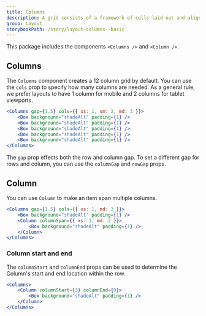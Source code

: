 ```yaml
---
title: Columns
description: A grid consists of a framework of cells laid out and aligned vertically and horizontally. It helps users read and visually navigate website content more easily, using a responsive, scrollable column structure.
group: Layout
storybookPath: /story/layout-columns--basic
---
```


This package includes the components `<Columns />` and `<Column />`.

## Columns

The `Columns` component creates a 12 column grid by default. You can use the `cols` prop to specify how many columns are needed. As a general rule, we prefer layouts to have 1 column for mobile and 2 columns for tablet viewports.

```jsx live
<Columns gap={1.5} cols={{ xs: 1, sm: 2, md: 3 }}>
	<Box background="shadeAlt" padding={1} />
	<Box background="shadeAlt" padding={1} />
	<Box background="shadeAlt" padding={1} />
	<Box background="shadeAlt" padding={1} />
	<Box background="shadeAlt" padding={1} />
</Columns>
```

The `gap` prop effects both the row and column gap. To set a different gap for rows and column, you can use the `columnGap` and `rowGap` props.

## Column

You can use `Column` to make an item span multiple columns.

```jsx live
<Columns gap={1.5} cols={{ xs: 1, md: 3 }}>
	<Box background="shadeAlt" padding={1} />
	<Column columnSpan={{ xs: 1, md: 2 }}>
		<Box background="shadeAlt" padding={1} />
	</Column>
</Columns>
```

### Column start and end

The `columnStart` and `columnEnd` props can be used to determine the Column's start and end location within the row.

```jsx live
<Columns>
	<Column columnStart={3} columnEnd={9}>
		<Box background="shadeAlt" padding={1} />
	</Column>
</Columns>
```
